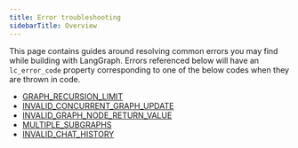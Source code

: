 ```yaml
---
title: Error troubleshooting
sidebarTitle: Overview
---
```





This page contains guides around resolving common errors you may find while building with LangGraph.
Errors referenced below will have an `lc_error_code` property corresponding to one of the below codes when they are thrown in code.

* [GRAPH_RECURSION_LIMIT](/oss/GRAPH_RECURSION_LIMIT)
* [INVALID_CONCURRENT_GRAPH_UPDATE](/oss/INVALID_CONCURRENT_GRAPH_UPDATE)
* [INVALID_GRAPH_NODE_RETURN_VALUE](/oss/INVALID_GRAPH_NODE_RETURN_VALUE)
* [MULTIPLE_SUBGRAPHS](/oss/MULTIPLE_SUBGRAPHS)
* [INVALID_CHAT_HISTORY](/oss/INVALID_CHAT_HISTORY)
